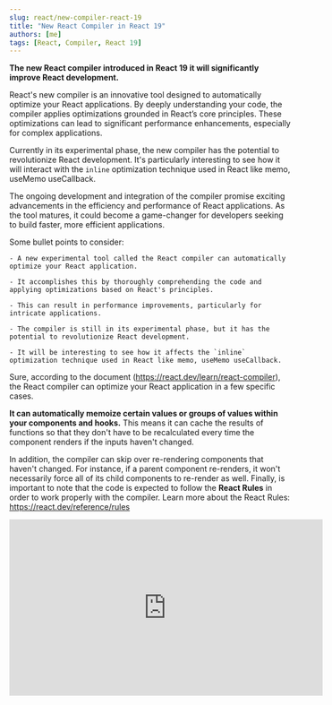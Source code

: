 ```yaml
---
slug: react/new-compiler-react-19
title: "New React Compiler in React 19"
authors: [me]
tags: [React, Compiler, React 19]
---
```


**The new React compiler introduced in React 19 it will significantly improve React development.**

React's new compiler is an innovative tool designed to automatically optimize your React applications. By deeply understanding your code, the compiler applies optimizations grounded in React’s core principles. These optimizations can lead to significant performance enhancements, especially for complex applications.

Currently in its experimental phase, the new compiler has the potential to revolutionize React development. It's particularly interesting to see how it will interact with the `inline` optimization technique used in React like memo, useMemo useCallback.

The ongoing development and integration of the compiler promise exciting advancements in the efficiency and performance of React applications. As the tool matures, it could become a game-changer for developers seeking to build faster, more efficient applications.

<!-- truncate -->

Some bullet points to consider:

    - A new experimental tool called the React compiler can automatically optimize your React application.

    - It accomplishes this by thoroughly comprehending the code and applying optimizations based on React's principles.

    - This can result in performance improvements, particularly for intricate applications.

    - The compiler is still in its experimental phase, but it has the potential to revolutionize React development.

    - It will be interesting to see how it affects the `inline` optimization technique used in React like memo, useMemo useCallback.

Sure, according to the document (https://react.dev/learn/react-compiler), the React compiler can optimize your React application in a few specific cases.

**It can automatically memoize certain values or groups of values within your components and hooks.** This means it can cache the results of functions so that they don't have to be recalculated every time the component renders if the inputs haven't changed.

In addition, the compiler can skip over re-rendering components that haven't changed. For instance, if a parent component re-renders, it won't necessarily force all of its child components to re-render as well. Finally, is important to note that the code is expected to follow the **React Rules** in order to work properly with the compiler. Learn more about the React Rules: https://react.dev/reference/rules

<iframe
  width="560"
  height="315"
  src="https://www.youtube.com/embed/Xo-ddmNGjY8?si=EfLo6F1IM1O7PUll"
  title="YouTube video player"
  frameborder="0"
  allow="accelerometer; autoplay; clipboard-write; encrypted-media; gyroscope; picture-in-picture; web-share"
  referrerpolicy="strict-origin-when-cross-origin"
  allowfullscreen
></iframe>
